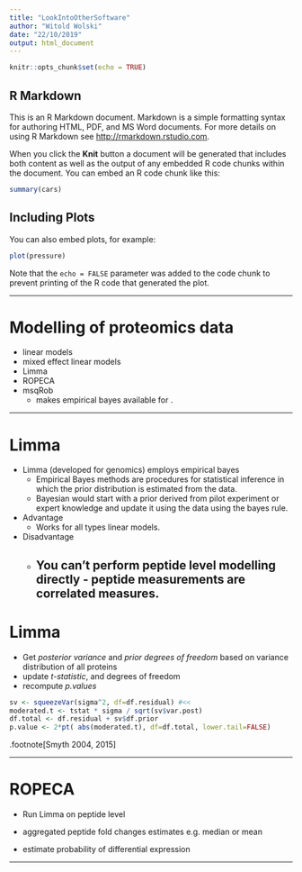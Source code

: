 ```yaml
---
title: "LookIntoOtherSoftware"
author: "Witold Wolski"
date: "22/10/2019"
output: html_document
---
```


```r
knitr::opts_chunk$set(echo = TRUE)
```

## R Markdown

This is an R Markdown document. Markdown is a simple formatting syntax for authoring HTML, PDF, and MS Word documents. For more details on using R Markdown see <http://rmarkdown.rstudio.com>.

When you click the **Knit** button a document will be generated that includes both content as well as the output of any embedded R code chunks within the document. You can embed an R code chunk like this:

```r
summary(cars)
```

## Including Plots

You can also embed plots, for example:

```r
plot(pressure)
```

Note that the `echo = FALSE` parameter was added to the code chunk to prevent printing of the R code that generated the plot.


---

# Modelling of proteomics data

- linear models
- mixed effect linear models
- Limma
- ROPECA
- msqRob
  - makes empirical bayes available for .

---

# Limma

- Limma (developed for genomics) employs empirical bayes
  - Empirical Bayes methods are procedures for statistical inference in which the prior distribution is estimated from the data.
  - Bayesian would start with a prior derived from pilot experiment or expert knowledge and update it using the data using the bayes rule.

- Advantage
  - Works for all types linear models.
- Disadvantage
  - You can't perform peptide level modelling directly - peptide measurements are correlated measures.
---

# Limma

- Get _posterior variance_ and _prior degrees of freedom_ based on variance distribution of all proteins
- update _t-statistic_, and degrees of freedom
- recompute _p.values_
  
  
```r
sv <- squeezeVar(sigma^2, df=df.residual) #<< 
moderated.t <- tstat * sigma / sqrt(sv$var.post)
df.total <- df.residual + sv$df.prior   
p.value <- 2*pt( abs(moderated.t), df=df.total, lower.tail=FALSE)
```

.footnote[Smyth 2004, 2015]

---

# ROPECA

- Run Limma on peptide level
- aggregated peptide fold changes estimates e.g. median or mean

- estimate probability of differential expression



---


